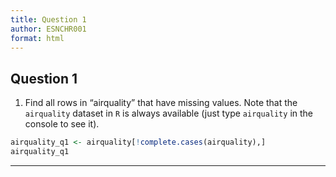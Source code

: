 ```yaml
---
title: Question 1
author: ESNCHR001
format: html
---
```


## Question 1

1.  Find all rows in “airquality” that have missing values. Note that the `airquality` dataset in `R` is always available (just type `airquality` in the console to see it).

```r
airquality_q1 <- airquality[!complete.cases(airquality),] 
airquality_q1
```

------------------------------------------------------------------------
